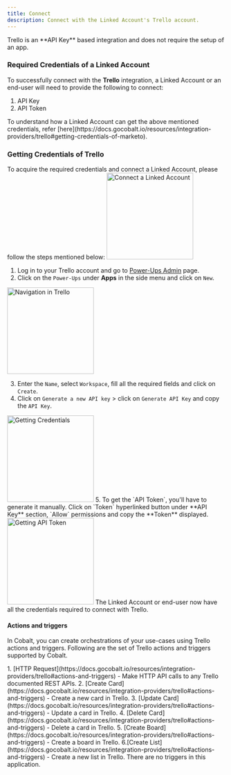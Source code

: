 ```yaml
---
title: Connect
description: Connect with the Linked Account's Trello account.
---
```

<Note>
Trello is an **API Key** based integration and does not require the setup of an app.
</Note>

### Required Credentials of a Linked Account

To successfully connect with the **Trello** integration, a Linked Account or an end-user will need to provide the following to connect:

1. API Key
2. API Token

<Info>
To understand how a Linked Account can get the above mentioned credentials, refer [here](https://docs.gocobalt.io/resources/integration-providers/trello#getting-credentials-of-marketo).
</Info>


### Getting Credentials of Trello

To acquire the required credentials and connect a Linked Account, please follow the steps mentioned below:
<img height="200" src="/images/Trello/trello_config.png" alt="Connect a Linked Account"/>

1. Log in to your Trello account and go to [Power-Ups Admin](https://trello.com/power-ups/admin) page.
2. Click on the `Power-Ups` under **Apps** in the side menu and click on `New`.
<img height="200" src="/images/Trello/trello_navigation.png" alt="Navigation in Trello"/>

3. Enter the `Name`, select `Workspace`, fill all the required fields and click on `Create`.
4. Click on `Generate a new API key` > click on `Generate API Key` and copy the `API Key`.
<img height="200" src="/images/Trello/trello_credentials.png" alt="Getting Credentials"/>
5. To get the `API Token`, you'll have to generate it manually. Click on `Token` hyperlinked button under **API Key** section, `Allow` permissions and copy the **Token** displayed.
<img height="200" src="/images/Trello/trello_credentials2.png" alt="Getting API Token"/>
The Linked Account or end-user now have all the credentials required to connect with Trello.

#### Actions and triggers
In Cobalt, you can create orchestrations of your use-cases using Trello actions and triggers. Following are the set of Trello actions and triggers
supported by Cobalt.

<Tabs>
  <Tab title="Actions">
     1. [HTTP Request](https://docs.gocobalt.io/resources/integration-providers/trello#actions-and-triggers) - Make HTTP API calls to any Trello documented REST APIs.
     2. [Create Card](https://docs.gocobalt.io/resources/integration-providers/trello#actions-and-triggers) - Create a new card in Trello.
     3. [Update Card](https://docs.gocobalt.io/resources/integration-providers/trello#actions-and-triggers) - Update a card in Trello.
     4. [Delete Card](https://docs.gocobalt.io/resources/integration-providers/trello#actions-and-triggers) - Delete a card in Trello.
     5. [Create Board](https://docs.gocobalt.io/resources/integration-providers/trello#actions-and-triggers) - Create a board in Trello.
     6.[Create List](https://docs.gocobalt.io/resources/integration-providers/trello#actions-and-triggers) - Create a new list in Trello.
  </Tab>
  <Tab title="Triggers">
    There are no triggers in this application.
  </Tab>
</Tabs>